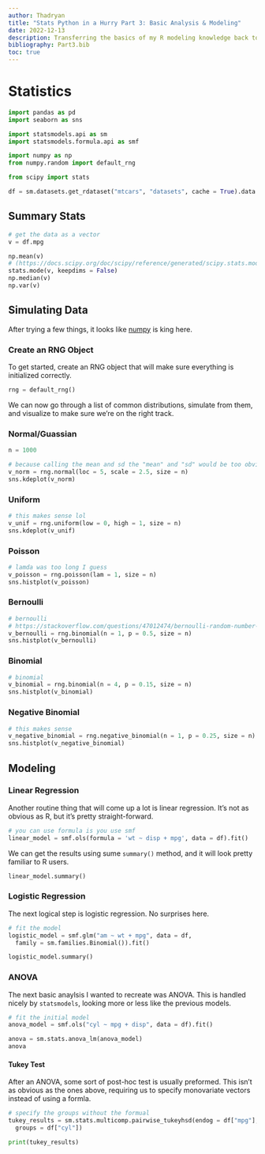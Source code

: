 ```yaml
---
author: Thadryan
title: "Stats Python in a Hurry Part 3: Basic Analysis & Modeling"
date: 2022-12-13
description: Transferring the basics of my R modeling knowledge back to my first language.
bibliography: Part3.bib
toc: true
---
```


# Statistics

```python

import pandas as pd
import seaborn as sns

import statsmodels.api as sm
import statsmodels.formula.api as smf

import numpy as np
from numpy.random import default_rng

from scipy import stats
```

```python

df = sm.datasets.get_rdataset("mtcars", "datasets", cache = True).data
```

## Summary Stats

```python

# get the data as a vector
v = df.mpg

np.mean(v)
# (https://docs.scipy.org/doc/scipy/reference/generated/scipy.stats.mode.html)
stats.mode(v, keepdims = False)
np.median(v)
np.var(v)
```

## Simulating Data

After trying a few things, it looks like [numpy](https://numpy.org/doc/stable/reference/random/index.html) is king here.

### Create an RNG Object

To get started, create an RNG object that will make sure everything is initialized correctly.

```python
rng = default_rng()
```

We can now go through a list of common distributions, simulate from them, and visualize to make sure we're on the right track.

### Normal/Guassian

```python
n = 1000

# because calling the mean and sd the "mean" and "sd" would be too obvious
v_norm = rng.normal(loc = 5, scale = 2.5, size = n)
sns.kdeplot(v_norm)
```

### Uniform

```python
# this makes sense lol
v_unif = rng.uniform(low = 0, high = 1, size = n)
sns.kdeplot(v_unif)
```

### Poisson

```python
# lamda was too long I guess
v_poisson = rng.poisson(lam = 1, size = n)
sns.histplot(v_poisson)
```

### Bernoulli

```python
# bernoulli 
# https://stackoverflow.com/questions/47012474/bernoulli-random-number-generator
v_bernoulli = rng.binomial(n = 1, p = 0.5, size = n)
sns.histplot(v_bernoulli)
```

### Binomial 

```python
# binomial
v_binomial = rng.binomial(n = 4, p = 0.15, size = n)
sns.histplot(v_binomial)
```

### Negative Binomial

```python
# this makes sense
v_negative_binomial = rng.negative_binomial(n = 1, p = 0.25, size = n)
sns.histplot(v_negative_binomial)
```

## Modeling

### Linear Regression

Another routine thing that will come up a lot is linear regression. It's not as obvious as R, but it's pretty straight-forward. 

```python
# you can use formula is you use smf 
linear_model = smf.ols(formula = 'wt ~ disp + mpg', data = df).fit()
```

We can get the results using sume `summary()` method, and it will look pretty familiar to R users. 

```python
linear_model.summary()
```

### Logistic Regression

The next logical step is logistic regression. No surprises here.

```python
# fit the model
logistic_model = smf.glm("am ~ wt + mpg", data = df,
  family = sm.families.Binomial()).fit()

logistic_model.summary()
```

### ANOVA

The next basic anaylsis I wanted to recreate was ANOVA. This is handled nicely by `statsmodels`, looking more or less like the previous models.

```python
# fit the initial model
anova_model = smf.ols("cyl ~ mpg + disp", data = df).fit()

anova = sm.stats.anova_lm(anova_model)
anova
```

#### Tukey Test

After an ANOVA, some sort of post-hoc test is usually preformed. This isn't as obvious as the ones above, requiring us to specify monovariate vectors instead of using a formla.

```python
# specify the groups without the formual
tukey_results = sm.stats.multicomp.pairwise_tukeyhsd(endog = df["mpg"],
  groups = df["cyl"])

print(tukey_results)
```